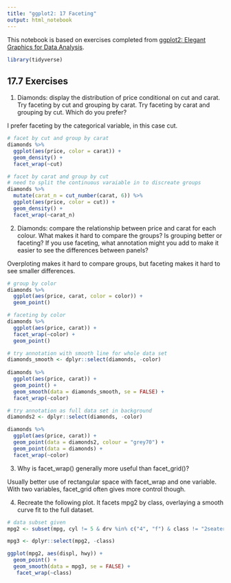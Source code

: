 ```yaml
---
title: "ggplot2: 17 Faceting"
output: html_notebook
---
```


This notebook is based on exercises completed from [ggplot2: Elegant Graphics for Data Analysis](https://ggplot2-book.org/index.html). 

```r
library(tidyverse)

```

## 17.7 Exercises

1. Diamonds: display the distribution of price conditional on cut and carat. Try faceting by cut and grouping by carat. Try faceting by carat and grouping by cut. Which do you prefer?

I prefer faceting by the categorical variable, in this case cut.

```r

# facet by cut and group by carat
diamonds %>%
  ggplot(aes(price, color = carat)) +
  geom_density() +
  facet_wrap(~cut)

# facet by carat and group by cut
# need to split the continuous varaiable in to discreate groups
diamonds %>%
  mutate(carat_n = cut_number(carat, 6)) %>%
  ggplot(aes(price, color = cut)) +
  geom_density() +
  facet_wrap(~carat_n)

```


2. Diamonds: compare the relationship between price and carat for each colour. What makes it hard to compare the groups? Is grouping better or faceting? If you use faceting, what annotation might you add to make it easier to see the differences between panels?

Overploting makes it hard to compare groups, but faceting makes it hard to see smaller differences.

```r

# group by color
diamonds %>%
  ggplot(aes(price, carat, color = color)) +
  geom_point()

# faceting by color
diamonds %>%
  ggplot(aes(price, carat)) +
  facet_wrap(~color) +
  geom_point()

# try annotation with smooth line for whole data set
diamonds_smooth <- dplyr::select(diamonds, -color)
  
diamonds %>%
  ggplot(aes(price, carat)) +
  geom_point() +
  geom_smooth(data = diamonds_smooth, se = FALSE) +
  facet_wrap(~color)

# try annotation as full data set in background
diamonds2 <- dplyr::select(diamonds, -color)

diamonds %>%
  ggplot(aes(price, carat)) +
  geom_point(data = diamonds2, colour = "grey70") +
  geom_point(data = diamonds) +
  facet_wrap(~color)

```


3. Why is facet_wrap() generally more useful than facet_grid()?

Usually better use of rectangular space with facet_wrap and one variable. With two variables, facet_grid often gives more control though.

4. Recreate the following plot. It facets mpg2 by class, overlaying a smooth curve fit to the full dataset.

```r

# data subset given
mpg2 <- subset(mpg, cyl != 5 & drv %in% c("4", "f") & class != "2seater")

mpg3 <- dplyr::select(mpg2, -class)

ggplot(mpg2, aes(displ, hwy)) +
  geom_point() +
  geom_smooth(data = mpg3, se = FALSE) +
   facet_wrap(~class)

```

